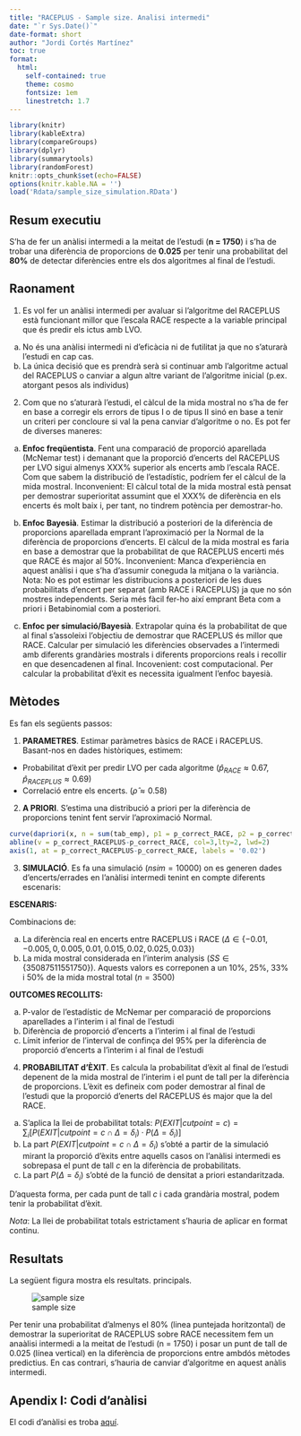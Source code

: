 ```yaml
---
title: "RACEPLUS - Sample size. Analisi intermedi"
date: "`r Sys.Date()`"
date-format: short
author: "Jordi Cortés Martínez"
toc: true
format: 
  html:
    self-contained: true
    theme: cosmo
    fontsize: 1em
    linestretch: 1.7
---
```



```r
library(knitr)
library(kableExtra)
library(compareGroups)
library(dplyr)
library(summarytools)
library(randomForest)
knitr::opts_chunk$set(echo=FALSE)
options(knitr.kable.NA = '')
load('Rdata/sample_size_simulation.RData')
```


## Resum executiu

S'ha de fer un anàlisi intermedi a la meitat de l'estudi (**n = 1750**) i s'ha de 
trobar una diferència de proporcions de **0.025** per tenir una probabilitat del 
**80%** de detectar diferències entre els dos algoritmes al final de l'estudi.


## Raonament

1.	Es vol fer un anàlisi intermedi per avaluar si l’algoritme del RACEPLUS està funcionant millor que l’escala RACE respecte a la variable principal que és predir els ictus amb LVO.

  a.	No és una anàlisi intermedi ni d’eficàcia ni de futilitat ja que no s’aturarà l’estudi en cap cas.
  b.	La única decisió que es prendrà serà si continuar amb l’algoritme actual del RACEPLUS o canviar a algun altre variant de l’algoritme inicial (p.ex. atorgant pesos als individus) 

2.	Com que no s’aturarà l’estudi, el càlcul de la mida mostral no s’ha de fer en base a corregir els errors de tipus I o de tipus II sinó en base a tenir un criteri per concloure si val la pena canviar d’algoritme o no. Es pot fer de diverses maneres:

  a.	**Enfoc freqüentista**. Fent una comparació de proporció aparellada (McNemar test) i demanant que la proporció d’encerts del RACEPLUS per LVO sigui almenys XXX% superior als encerts amb l’escala RACE. Com que sabem la distribució de l’estadístic, podríem fer el càlcul de la mida mostral. Inconvenient: El càlcul total de la mida mostral està pensat per demostrar superioritat assumint que el XXX% de diferència en els encerts és molt baix i, per tant, no tindrem potència per demostrar-ho.

  b.	**Enfoc Bayesià**. Estimar la distribució a posteriori de la diferència de proporcions aparellada emprant l’aproximació per la Normal de la diferència de proporcions d’encerts. El càlcul de la mida mostral es faria en base a demostrar que la probabilitat de que RACEPLUS encerti més que RACE és major al 50%. Inconvenient: Manca d’experiència en aquest anàlisi i que s’ha d’assumir coneguda la mitjana o la variància. Nota: No es pot estimar les distribucions a posteriori de les dues probabilitats d’encert per separat (amb RACE i RACEPLUS) ja que no són mostres independents. Seria més fàcil fer-ho així emprant Beta com a priori i Betabinomial com a posteriori.

  c.	**Enfoc per simulació/Bayesià**. Extrapolar quina és la probabilitat de que al final s'assoleixi l'objectiu de demostrar que RACEPLUS és millor que RACE. Calcular per simulació les diferències observades a l’intermedi amb diferents grandàries mostrals i diferents proporcions reals i recollir en que desencadenen al final. Incovenient: cost computacional. Per calcular la probabilitat d'èxit es necessita igualment l'enfoc bayesià.


## Mètodes

Es fan els següents passos:

1. **PARAMETRES**. Estimar paràmetres bàsics de RACE i RACEPLUS. Basant-nos en dades històriques, estimem:

- Probabilitat d'èxit per predir LVO per cada algoritme ($\hat{p}_{RACE} \approx 0.67$, $\hat{p}_{RACEPLUS} \approx 0.69$)
- Correlació entre els encerts. ($\hat{\rho} \approx 0.58$)

2. **A PRIORI**. S'estima una distribució a priori per la diferència de proporcions tenint fent servir l'aproximació Normal.

```r
curve(dapriori(x, n = sum(tab_emp), p1 = p_correct_RACE, p2 = p_correct_RACEPLUS),-0.05,0.1, ylab='',main='A priori distribution')
abline(v = p_correct_RACEPLUS-p_correct_RACE, col=3,lty=2, lwd=2)
axis(1, at = p_correct_RACEPLUS-p_correct_RACE, labels = '0.02')
```


3. **SIMULACIÓ**. Es fa una simulació ($nsim=10000$) on es generen dades d'encerts/errades en 
l'anàlisi intermedi tenint en compte diferents escenaris:

**ESCENARIS:**

Combinacions de:

a. La diferència real en encerts entre RACEPLUS i RACE ($\Delta \in \{-0.01,-0.005,0,0.005,0.01,0.015,0.02,0.025,0.03\}$)
b. La mida mostral considerada en l'interim analysis ($SS \in \{350  875 1155 1750\}$). Aquests valors es correponen a un 10%, 25%, 33% i 50% de la mida mostral total ($n = 3500$) 

**OUTCOMES RECOLLITS:**

a. P-valor de l'estadístic de McNemar per comparació de proporcions aparellades a l'interim i al final de l'estudi
b. Diferència de proporció d'encerts a l'interim i al final de l'estudi
c. Límit inferior de l'interval de confinça del 95% per la diferència de proporció d'encerts  a l'interim i al final de l'estudi


4. **PROBABILITAT d'ÈXIT**. Es calcula la probabilitat d'èxit al final de l'estudi depenent de la mida mostral de l'interim i el punt de tall per la diferència de proporcions. L'èxit es defineix com poder demostrar al final de l'estudi que la proporció d'enerts del RACEPLUS és major que la del RACE.

a. S'aplica la llei de probabilitat totals: $P(EXIT|cutpoint = c) = \sum_{i} \left[ P(EXIT|cutpoint = c \; \cap \; \Delta= \delta_i) · P(\Delta= \delta_i) \right]$
b. La part $P(EXIT|cutpoint = c \; \cap \; \Delta= \delta_i)$ s'obté a partir de la simulació mirant la proporció d'èxits entre aquells casos on l'anàlisi intermedi es sobrepasa el punt de tall $c$ en la diferència de probabilitats.
c. La part $P(\Delta= \delta_i)$ s'obté de la funció de densitat a priori estandaritzada.

D'aquesta forma, per cada punt de tall $c$ i cada grandària mostral, podem tenir la probabilitat d'èxit.


*Nota*: La llei de probabilitat totals estrictament s'hauria de aplicar en format continu.



## Resultats

La següent figura mostra els resultats. principals.

![sample size](figure_ss.png)

Per tenir una probabilitat d'almenys el 80% (linea puntejada horitzontal) de 
demostrar la superioritat de RACEPLUS sobre RACE necessitem fem un anaàlisi intermedi 
a la meitat de l'estudi (n = 1750) i posar un punt de tall de 0.025 (línea vertical) en 
la diferència de proporcions entre ambdós mètodes predictius. En cas contrari, s'hauria de 
canviar d'algoritme en aquest anàlis intermedi.


## Apendix I: Codi d'anàlisi

El codi d'anàlisi es troba [aquí](https://github.com/jordicortes40/sample_size_RACEPLUS).


